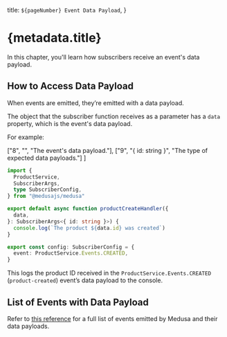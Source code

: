   title: `${pageNumber} Event Data Payload`,
}

# {metadata.title}

In this chapter, you'll learn how subscribers receive an event's data payload.

## How to Access Data Payload

When events are emitted, they’re emitted with a data payload. 

The object that the subscriber function receives as a parameter has a `data` property, which is the event's data payload.

For example:

  ["8", "", "The event's data payload."],
  ["9", "{ id: string }", "The type of expected data payloads."]
]

```ts title="src/subscribers/product-created.ts" highlights={highlights}
import {
  ProductService,
  SubscriberArgs,
  type SubscriberConfig,
} from "@medusajs/medusa"

export default async function productCreateHandler({
  data,
}: SubscriberArgs<{ id: string }>) {
  console.log(`The product ${data.id} was created`)
}

export const config: SubscriberConfig = {
  event: ProductService.Events.CREATED,
}
```

This logs the product ID received in the `ProductService.Events.CREATED` (`product-created`) event’s data payload to the console.

## List of Events with Data Payload

Refer to [this reference](!resources!/events-reference) for a full list of events emitted by Medusa and their data payloads.